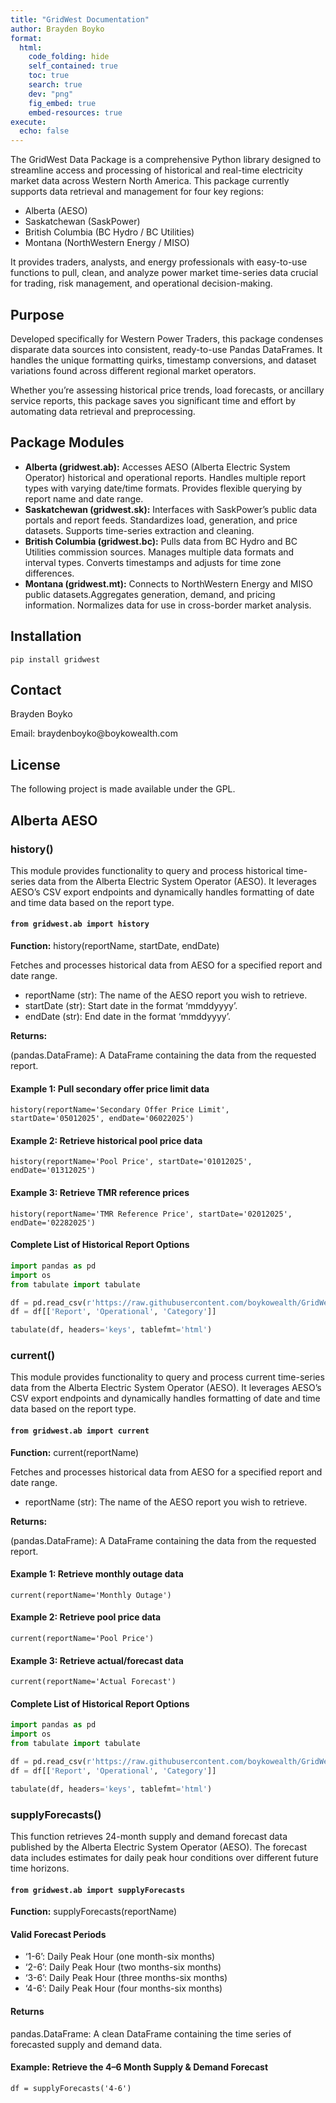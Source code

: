 ```yaml
---
title: "GridWest Documentation"
author: Brayden Boyko
format:
  html:
    code_folding: hide
    self_contained: true
    toc: true
    search: true
    dev: "png"
    fig_embed: true
    embed-resources: true
execute:
  echo: false
---
```


The GridWest Data Package is a comprehensive Python library designed to streamline access and processing of historical and real-time electricity market data across Western North America. This package currently supports data retrieval and management for four key regions:

+ Alberta (AESO)
+ Saskatchewan (SaskPower)
+ British Columbia (BC Hydro / BC Utilities)
+ Montana (NorthWestern Energy / MISO)

It provides traders, analysts, and energy professionals with easy-to-use functions to pull, clean, and analyze power market time-series data crucial for trading, risk management, and operational decision-making.

## Purpose

Developed specifically for Western Power Traders, this package condenses disparate data sources into consistent, ready-to-use Pandas DataFrames. It handles the unique formatting quirks, timestamp conversions, and dataset variations found across different regional market operators.

Whether you're assessing historical price trends, load forecasts, or ancillary service reports, this package saves you significant time and effort by automating data retrieval and preprocessing.

## Package Modules

+ __Alberta (gridwest.ab):__ Accesses AESO (Alberta Electric System Operator) historical and operational reports. Handles multiple report types with varying date/time formats. Provides flexible querying by report name and date range.
+ __Saskatchewan (gridwest.sk):__ Interfaces with SaskPower's public data portals and report feeds. Standardizes load, generation, and price datasets. Supports time-series extraction and cleaning.
+ __British Columbia (gridwest.bc):__ Pulls data from BC Hydro and BC Utilities commission sources. Manages multiple data formats and interval types. Converts timestamps and adjusts for time zone differences.
+ __Montana (gridwest.mt):__ Connects to NorthWestern Energy and MISO public datasets.Aggregates generation, demand, and pricing information. Normalizes data for use in cross-border market analysis.

## Installation

```
pip install gridwest
```

## Contact

Brayden Boyko

Email: braydenboyko@boykowealth.com

## License

The following project is made available under the GPL.


## Alberta AESO

### history()

This module provides functionality to query and process historical time-series data from the Alberta Electric System Operator (AESO). It leverages AESO's CSV export endpoints and dynamically handles formatting of date and time data based on the report type.

#### `from gridwest.ab import history`

__Function:__ history(reportName, startDate, endDate)

Fetches and processes historical data from AESO for a specified report and date range.

+ reportName (str): The name of the AESO report you wish to retrieve.
+ startDate (str): Start date in the format 'mmddyyyy'.
+ endDate (str): End date in the format 'mmddyyyy'.

__Returns:__

(pandas.DataFrame): A DataFrame containing the data from the requested report.


#### Example 1: Pull secondary offer price limit data

`history(reportName='Secondary Offer Price Limit', startDate='05012025', endDate='06022025')`

#### Example 2: Retrieve historical pool price data

`history(reportName='Pool Price', startDate='01012025', endDate='01312025')`

#### Example 3: Retrieve TMR reference prices

`history(reportName='TMR Reference Price', startDate='02012025', endDate='02282025')`

#### Complete List of Historical Report Options

```python
import pandas as pd
import os
from tabulate import tabulate

df = pd.read_csv(r'https://raw.githubusercontent.com/boykowealth/GridWest/refs/heads/main/gridwest/map/abHistoricalMap.csv')
df = df[['Report', 'Operational', 'Category']]

tabulate(df, headers='keys', tablefmt='html')
```

### current()

This module provides functionality to query and process current time-series data from the Alberta Electric System Operator (AESO). It leverages AESO's CSV export endpoints and dynamically handles formatting of date and time data based on the report type.

#### `from gridwest.ab import current`

__Function:__ current(reportName)

Fetches and processes historical data from AESO for a specified report and date range.

+ reportName (str): The name of the AESO report you wish to retrieve.

__Returns:__

(pandas.DataFrame): A DataFrame containing the data from the requested report.


#### Example 1: Retrieve monthly outage data

`current(reportName='Monthly Outage')`

#### Example 2: Retrieve pool price data

`current(reportName='Pool Price')`

#### Example 3: Retrieve actual/forecast data

`current(reportName='Actual Forecast')`

#### Complete List of Historical Report Options

```python
import pandas as pd
import os
from tabulate import tabulate

df = pd.read_csv(r'https://raw.githubusercontent.com/boykowealth/GridWest/refs/heads/main/gridwest/map/abHistoricalMap.csv')
df = df[['Report', 'Operational', 'Category']]

tabulate(df, headers='keys', tablefmt='html')
```

### supplyForecasts()

This function retrieves 24-month supply and demand forecast data published by the Alberta Electric System Operator (AESO). The forecast data includes estimates for daily peak hour conditions over different future time horizons.

#### `from gridwest.ab import supplyForecasts`

__Function:__ supplyForecasts(reportName)

#### Valid Forecast Periods

+ '1-6': Daily Peak Hour (one month-six months)
+ '2-6': Daily Peak Hour (two months-six months)
+ '3-6': Daily Peak Hour (three months-six months)
+ '4-6': Daily Peak Hour (four months-six months)

#### Returns

pandas.DataFrame: A clean DataFrame containing the time series of forecasted supply and demand data.

#### Example: Retrieve the 4–6 Month Supply & Demand Forecast

`df = supplyForecasts('4-6')`